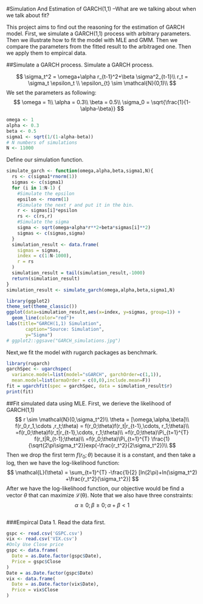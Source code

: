 #Simulation And Estimation of GARCH(1,1)
--What are we talking about when we talk about fit?

This project aims to find out the reasoning for the estimation of GARCH model. 
First, we simulate a GARCH(1,1) process with arbitrary parameters. Then we illustrate how to fit the model with MLE and GMM.
Then we compare the parameters from the fitted result to the arbitraged one. Then we apply them to empircal data. 

##Simulate a GARCH process. 
Simulate a GARCH process.

$$
\sigma_t^2 = \omega+\alpha r_{t-1}^2+\beta \sigma^2_{t-1}\\
r_t = \sigma_t \epsilon_t \\
\epsilon_{t} \sim \mathcal{N}(0,1)\\
$$
We set the parameters as following: 
$$
\omega = 1\\
\alpha = 0.3\\
\beta = 0.5\\
\sigma_0 = \sqrt{\frac{1}{1-\alpha-\beta}}
$$

```r
omega <- 1
alpha <- 0.3
beta <- 0.5
sigma1 <- sqrt(1/(1-alpha-beta))
# N numbers of simulations
N <- 11000
```

Define our simulation function.

```r
simulate_garch <- function(omega,alpha,beta,sigma1,N){
  rs <- c(sigma1*rnorm(1))
  sigmas <- c(sigma1)
  for (i in 1:N-1) {
    #Simulate the epsilon
    epsilon <- rnorm(1)
    #Simulate the next r and put it in the bin.
    r <- sigmas[i]*epsilon
    rs <- c(rs,r)
    #Simulate the sigma
    sigma <- sqrt(omega+alpha*r**2+beta*sigmas[i]**2)
    sigmas <- c(sigmas,sigma)
  }
  simulation_result <- data.frame(
    sigmas = sigmas,
    index = c(1:N-1000),
    r = rs
  )
  simulation_result = tail(simulation_result,-1000)
  return(simulation_result)
}
simulation_result <- simulate_garch(omega,alpha,beta,sigma1,N)

library(ggplot2)
theme_set(theme_classic())
ggplot(data=simulation_result,aes(x=index, y=sigmas, group=1)) +
  geom_line(color="red")+
labs(title="GARCH(1,1) Simulation",
       caption="Source: Simulation",
       y="Sigma")
# ggplot2::ggsave("GARCH_simulations.jpg")
```
Next,we fit the model with rugarch packages as benchmark.
```r
library(rugarch)
garchSpec <- ugarchspec(
  variance.model=list(model="sGARCH", garchOrder=c(1,1)),
  mean.model=list(armaOrder = c(0,0),include.mean=F))
fit = ugarchfit(spec = garchSpec, data = simulation_result$r)
print(fit)
```
##Fit simulated data using MLE.
First, we derieve the likelihood of GARCH(1,1)
$$
r \sim \mathcal{N}(0,\sigma_t^2)\\
\theta = [\omega,\alpha,\beta]\\
f(r_0,r_1,\cdots ,r_t;\theta) = f(r_0;\theta)f(r_t|r_{t-1},\cdots, r_1;\theta)\\
=f(r_0;\theta)f(r_t|r_{t-1},\cdots, r_1;\theta)\\
=f(r_0;\theta)\Pi_{t=1}^{T} f(r_t|R_{t-1};\theta)\\
=f(r_0;\theta)\Pi_{t=1}^{T} \frac{1}{\sqrt{2\pi\sigma_t^2}}exp(-\frac{r_t^2}{2\sigma_t^2})\\
$$
Then we drop the first term $f(r_0;\theta)$ because it is a constant, and then take a log, then we have the log-likelihood function:
$$
\mathcal{L}(\theta) = \sum_{t=1}^{T} -\frac{1}{2} [ln(2\pi)+ln(\sigma_t^2) +\frac{r_t^2}{\sigma_t^2}]
$$
After we have the log-likelihood function, our objective would be find a vector $\theta$ that can maximize $\mathcal{L(\theta)}$. 
Note that we also have three constraints:
$$
\alpha\ge0;\beta\ge0;\alpha+\beta<1
$$

```r

```



































###Empircal Data
1. Read the data first. 
```r
gspc <- read.csv('GSPC.csv')
vix <- read.csv('VIX.csv')
#Only Use Close price
gspc <- data.frame(
  Date = as.Date.factor(gspc$Date),
  Price = gspc$Close
)
Date = as.Date.factor(gspc$Date)
vix <- data.frame(
  Date = as.Date.factor(vix$Date),
  Price = vix$Close
)
```





































